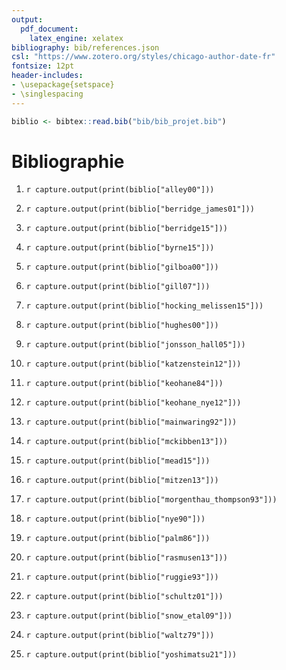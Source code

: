 ```yaml
---
output: 
  pdf_document:
    latex_engine: xelatex
bibliography: bib/references.json
csl: "https://www.zotero.org/styles/chicago-author-date-fr"
fontsize: 12pt
header-includes:
- \usepackage{setspace}
- \singlespacing
---
```

\begin{titlepage}
  \newpage
  \let\footnotesize\small
  \let\footnoterule\relax
  \let \footnote \thanks

  \baselineskip = 1.4\baselineskip

  \begin{center}
    \setcounter{page}{1}
    \includegraphics[height=20mm,keepaspectratio=true]{figures/logoULaval/ul_p}
    \null\vfil
    {\fontsize{16}{14}\selectfont \textbf{\@La diplomatie en politique comparée}}
    \vfil
    \textbf{\@Laurence-Olivier M. Foisy} \\
    537 002 485
    \vfil
    Revue de littérature\\POL-7047
    \vfil
    Travail présenté à:\\
    \textbf{\@Marie Brossier} \\
    \vfil
    Département de science politique\\Faculté des sciences sociales\\Université Laval
    \vfil
    \vfil
    Québec, Canada \\
    \vfil
    \copyright \thinspace \@Laurence-Olivier M. Foisy, `r Sys.setlocale("LC_TIME", "fr_FR.UTF-8"); format(Sys.Date(), "%d %B %Y")` \\
  \end{center}\par
\end{titlepage}

<!-- L'étudiant.e doit produire une revue de littérature sur un sujet validé par le professeur. Le thème doit
être proposé par l'étudiant (au plus tard lors de la séance du 31 janvier). L'exercice se divisera en
deux parties. Il faudra d'abord fournir une bibliographie exhaustive de 25-35 titres que vous
commenterez (voir exemple). Il vous faudra ensuite produire un texte qui réponde aux questions
suivantes en mobilisant cette littérature commentées :
1. Quels sont les éléments (théories, modèles, constats, etc.) les plus importants à retenir dans la
littérature sur le sujet en question?
2. Quelles sont les limites et les failles dans cette littérature? Quels auteurs offrent les contributions
les plus pertinentes?
Le texte qui accompagne la bibliographie commentée doit faire quatre pages (sans la bibliographie à
ajouter en fin de document), interligne simple, justifié à gauche et à droite en Times New Roman 12.
Si une ou plusieurs de ces conditions ne sont pas respectées lors de la remise, une pénalité d'un
point pas éléments manquants sera imposée. La bibliographie exhaustive est essentielle et à réaliser
bien en amont pour avoir eu le temps de lire les textes et de les assimiler. Je serai extrêmement
vigilante aux fautes d'orthographe. -->
```r
biblio <- bibtex::read.bib("bib/bib_projet.bib")
```
<style>
body {
  text-align: justify;
}
</style>
# Bibliographie
1. `r capture.output(print(biblio["alley00"]))`


2. `r capture.output(print(biblio["berridge_james01"]))`


3. `r capture.output(print(biblio["berridge15"]))`


4. `r capture.output(print(biblio["byrne15"]))`


5. `r capture.output(print(biblio["gilboa00"]))`


6. `r capture.output(print(biblio["gill07"]))`


7. `r capture.output(print(biblio["hocking_melissen15"]))`


8. `r capture.output(print(biblio["hughes00"]))`


9. `r capture.output(print(biblio["jonsson_hall05"]))`


10. `r capture.output(print(biblio["katzenstein12"]))`


11. `r capture.output(print(biblio["keohane84"]))`


12. `r capture.output(print(biblio["keohane_nye12"]))`


13. `r capture.output(print(biblio["mainwaring92"]))`


14. `r capture.output(print(biblio["mckibben13"]))`


15. `r capture.output(print(biblio["mead15"]))`


16. `r capture.output(print(biblio["mitzen13"]))`


17. `r capture.output(print(biblio["morgenthau_thompson93"]))`


18. `r capture.output(print(biblio["nye90"]))`


19. `r capture.output(print(biblio["palm86"]))`


20. `r capture.output(print(biblio["rasmusen13"]))`


21. `r capture.output(print(biblio["ruggie93"]))`


22. `r capture.output(print(biblio["schultz01"]))`


23. `r capture.output(print(biblio["snow_etal09"]))`


24. `r capture.output(print(biblio["waltz79"]))`


25. `r capture.output(print(biblio["yoshimatsu21"]))`